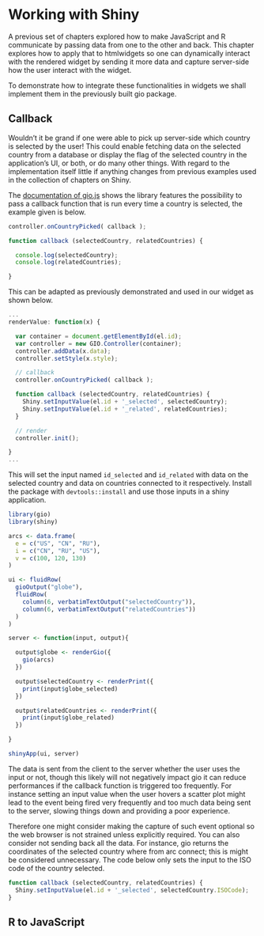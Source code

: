 # Working with Shiny

A previous set of chapters explored how to make JavaScript and R communicate by passing data from one to the other and back. This chapter explores how to apply that to htmlwidgets so one can dynamically interact with the rendered widget by sending it more data and capture server-side how the user interact with the widget.

To demonstrate how to integrate these functionalities in widgets we shall implement them in the previously built gio package.

## Callback {-}

Wouldn't it be grand if one were able to pick up server-side which country is selected by the user! This could enable fetching data on the selected country from a database or display the flag of the selected country in the application's UI, or both, or do many other things. With regard to the implementation itself little if anything changes from previous examples used in the collection of chapters on Shiny.

The [documentation of gio.js](https://giojs.org/html/docs/callbackPicked.html) shows the library features the possibility to pass a callback function that is run every time a country is selected, the example given is below.

```js
controller.onCountryPicked( callback );

function callback (selectedCountry, relatedCountries) {

  console.log(selectedCountry);
  console.log(relatedCountries);

}
```

This can be adapted as previously demonstrated and used in our widget as shown below.

```js
...
renderValue: function(x) {

  var container = document.getElementById(el.id);
  var controller = new GIO.Controller(container);
  controller.addData(x.data);
  controller.setStyle(x.style);

  // callback
  controller.onCountryPicked( callback );

  function callback (selectedCountry, relatedCountries) {
    Shiny.setInputValue(el.id + '_selected', selectedCountry);
    Shiny.setInputValue(el.id + '_related', relatedCountries);
  }

  // render
  controller.init();

}
...
```

This will set the input named `id_selected` and `id_related` with data on the selected country and data on countries connected to it respectively. Install the package with `devtools::install` and use those inputs in a shiny application.

```r
library(gio)
library(shiny)

arcs <- data.frame(
  e = c("US", "CN", "RU"),
  i = c("CN", "RU", "US"),
  v = c(100, 120, 130)
)

ui <- fluidRow(
  gioOutput("globe"),
  fluidRow(
    column(6, verbatimTextOutput("selectedCountry")),
    column(6, verbatimTextOutput("relatedCountries"))
  )
)

server <- function(input, output){

  output$globe <- renderGio({
    gio(arcs)
  })

  output$selectedCountry <- renderPrint({
    print(input$globe_selected)
  })

  output$relatedCountries <- renderPrint({
    print(input$globe_related)
  })

}

shinyApp(ui, server)
```

The data is sent from the client to the server whether the user uses the input or not, though this likely will not negatively impact gio it can reduce performances if the callback function is triggered too frequently. For instance setting an input value when the user hovers a scatter plot might lead to the event being fired very frequently and too much data being sent to the server, slowing things down and providing a poor experience.

Therefore one might consider making the capture of such event optional so the web browser is not strained unless explicitly required. You can also consider not sending back all the data. For instance, gio returns the coordinates of the selected country where from arc connect; this is might be considered unnecessary. The code below only sets the input to the ISO code of the country selected.

```js
function callback (selectedCountry, relatedCountries) {
  Shiny.setInputValue(el.id + '_selected', selectedCountry.ISOCode);
}
```

## R to JavaScript {-}


